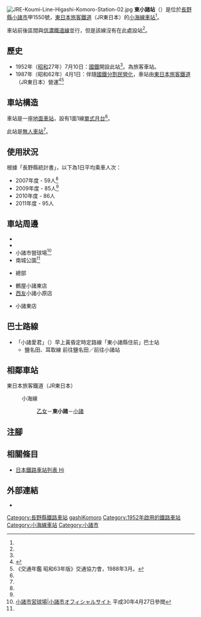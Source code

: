 {{NoteTA
|T=zh-hans:东小诸站;zh-hk:東小諸站;zh-tw:東小諸車站;
|1=zh-hans:东小诸站;zh-hk:東小諸站;zh-tw:東小諸車站;
}}
{{Infobox station
|公司色 = green
|站名 = 東小諸
|圖片 = JRE-Koumi-Line-Higashi-Komoro-Station-01.jpg
|圖片說明 = 月台與候車室，前方為信濃鐵路線。
|日文原名 = 東小諸
|平假名 = ひがしこもろ
|羅馬拼音 = Higashi-Komoro
|副站名 = 
|電報略號 = ヒモ<ref name="nagano-zeneki">{{Cite book|author=信濃毎日新聞社出版部 |title=長野県鉄道全駅 増補改訂版 |publisher=信濃毎日新聞社 |date=2011-07-24 |isbn=9784784071647 |page=133|language=ja}}</ref>
|所在地 = {{JPN}}[[長野縣|長野縣]][[小諸市|小諸市]]甲1550號
|座標 = {{coord|36|19|0.47|N|138|25|56.73|E|type:railwaystation_region:JP-24|display=inline,title}}
|車站構造 = [[地面車站|地面車站]]<ref name="nagano-zeneki"/>
|月台配置 = 1面1線<ref name="nagano-zeneki"/>
|啟用年月日 = 1952年（[[昭和|昭和]]27年）7月10日<ref name="nagano-zeneki"/>
|廢站年月日 = 
|乘客人數 = 95
|上下車人次 = 
|統計年度 = 2011
|轉車 = 
|全寬備註 = [[無人車站|無人車站]]<ref name="nagano-zeneki"/><br>海拔：681.0米<ref name="nagano-zeneki"/>
|adjacent = {{Adjacent stations|system=東日本旅客鐵道|line=小海線|left=乙女|right=小諸|note-left=1.0km|note-mid=距離[[小淵澤站|小淵澤]]77.4km|note-right=1.5km}}
}}
[[File:JRE-Koumi-Line-Higashi-Komoro-Station-02.jpg|thumb]]
'''東小諸站'''（{{jpn|j=東小諸駅|hg=ひがしこもろえき|rm=Higashi-Komoro eki|f=y}}）是位於[[長野縣|長野縣]][[小諸市|小諸市]]甲1550號，[[東日本旅客鐵道|東日本旅客鐵道]]（JR東日本）的[[小海線|小海線]][[鐵路車站|車站]]<ref name="nagano-zeneki"/>。

車站前後區間與[[信濃鐵道線|信濃鐵道線]]並行，但是該線沒有在此處設站<ref name="nagano-zeneki"/>。

== 歷史 ==
* 1952年（[[昭和|昭和]]27年）7月10日：[[日本國有鐵道|國鐵]]開設此站<ref name="nagano-zeneki"/>。為旅客車站。
* 1987年（昭和62年）4月1日：伴隨[[國鐵分割民營化|國鐵分割民營化]]，車站由[[東日本旅客鐵道|東日本旅客鐵道]]（JR東日本）營運<ref name="sone03">{{Cite book|author={{Translink|ja|曽根悟|曾根悟}}（監修） |title=週刊 歴史でめぐる鉄道全路線 国鉄・JR |editor=朝日新聞出版分冊百科編集部（編集） |publisher={{Translink|ja|朝日新聞出版}} |series=週刊朝日百科 |volume=3号 飯田線・身延線・小海線 |date=2009-07-26 |page=27 |language=ja}}</ref><ref name="trafic-yearbook-1988">《交通年鑑 昭和63年版》交通協力會，1988年3月。</ref>

== 車站構造 ==
車站是一座[[地面車站|地面車站]]，設有1面1線[[單式月台|單式月台]]<ref name="nagano-zeneki"/>。

此站是[[無人車站|無人車站]]<ref name="nagano-zeneki"/>。

== 使用狀況 ==
根據「長野縣統計書」，以下為1日平均乘車人次：
* 2007年度 - 59人<ref name="nagano-zeneki"/>
* 2009年度 - 85人<ref name="nagano-zeneki"/>
* 2010年度 - 86人
* 2011年度 - 95人

== 車站周邊 ==
* {{Translink|ja|国道141号|國道141號}}
* {{Translink|ja|長野県道78号佐久小諸線|長野縣道78號佐久小諸線}}
* 小諸市營球場<ref>[http://www.city.komoro.lg.jp/institution/2014022505649/ 小諸市営球場|小諸市オフィシャルサイト] {{Wayback|url=http://www.city.komoro.lg.jp/institution/2014022505649/ |date=20180428093439 }}{{ja icon}} 平成30年4月27日參閲</ref>
* 南城公園<ref name="nagano-zeneki"/>
* {{Translink|ja|草軽観光バス|草輕觀光巴士}}總部
* 鶴屋小諸東店
* [[西友|西友]]小諸小原店
* {{Translink|ja|バーミヤン (レストランチェーン)|Bamiyan (餐廳連鎖店)|Bamiyan}}小諸東店

== 巴士路線 ==
* 「小諸愛君」（{{jpn|j=こもろ愛のりくん}}）早上黃昏定時定路線「東小諸縣住前」巴士站
** 鹽名田、耳取線 前往鹽名田／前往小諸站

== 相鄰車站 ==
; 東日本旅客鐵道（JR東日本）
: {{Color|green|■}}小海線
:: [[乙女站|乙女]]－'''東小諸'''－[[小諸站|小諸]]
== 注腳 ==
{{Reflist}}
== 相關條目 ==
{{commonscat|Higashi-Komoro Station}}
* [[日本鐵路車站列表_Hi|日本鐵路車站列表 Hi]]
== 外部連結 ==
*{{外部連結/JR東日本車站|1581|東小諸}}{{ja icon}}
{{小海線}}
{{DEFAULTSORT:Higashi-Komoro}}
[[Category:長野縣鐵路車站|Category:長野縣鐵路車站]]
[[Category:日本鐵路車站_Hi|gashiKomoro]]
[[Category:1952年啟用的鐵路車站|Category:1952年啟用的鐵路車站]]
[[Category:小海線車站|Category:小海線車站]]
[[Category:小諸市|Category:小諸市]]